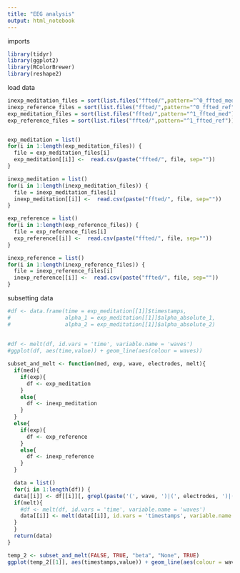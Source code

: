 ```yaml
---
title: "EEG analysis"
output: html_notebook
---
```


imports
```r
library(tidyr)
library(ggplot2)
library(RColorBrewer)
library(reshape2)
```

load data
```r
inexp_meditation_files = sort(list.files("ffted/",pattern="^0_ffted_med"))
inexp_reference_files = sort(list.files("ffted/",pattern="^0_ffted_ref"))
exp_meditation_files = sort(list.files("ffted/",pattern="^1_ffted_med"))
exp_reference_files = sort(list.files("ffted/",pattern="^1_ffted_ref"))


exp_meditation = list()
for(i in 1:length(exp_meditation_files)) {
  file = exp_meditation_files[i]
  exp_meditation[[i]] <-  read.csv(paste("ffted/", file, sep=""))
}

inexp_meditation = list()
for(i in 1:length(inexp_meditation_files)) {
  file = inexp_meditation_files[i]
  inexp_meditation[[i]] <-  read.csv(paste("ffted/", file, sep=""))
}

exp_reference = list()
for(i in 1:length(exp_reference_files)) {
  file = exp_reference_files[i]
  exp_reference[[i]] <-  read.csv(paste("ffted/", file, sep=""))
}

inexp_reference = list()
for(i in 1:length(inexp_reference_files)) {
  file = inexp_reference_files[i]
  inexp_reference[[i]] <-  read.csv(paste("ffted/", file, sep=""))
}
```


subsetting data
```r
#df <- data.frame(time = exp_meditation[[1]]$timestamps,
#                 alpha_1 = exp_meditation[[1]]$alpha_absolute_1,
#                 alpha_2 = exp_meditation[[1]]$alpha_absolute_2)
                 
                
#df <- melt(df, id.vars = 'time', variable.name = 'waves')
#ggplot(df, aes(time,value)) + geom_line(aes(colour = waves))

subset_and_melt <- function(med, exp, wave, electrodes, melt){
  if(med){
    if(exp){
      df <- exp_meditation
    }
    else{
      df <- inexp_meditation
    }
  }
  else{
    if(exp){
      df <- exp_reference
    }
    else{
      df <- inexp_reference
    }
  }

  data = list()
  for(i in 1:length(df)) {
  data[[i]] <- df[[i]][, grepl(paste('(', wave, ')|(', electrodes, ')|(timestamp)', sep = ""), names(df[[i]]))]
  if(melt){
    #df <- melt(df, id.vars = 'time', variable.name = 'waves')
    data[[i]] <- melt(data[[i]], id.vars = 'timestamps', variable.name = 'waves')
  }
  }
  return(data)
}
```


```r
temp_2 <- subset_and_melt(FALSE, TRUE, "beta", "None", TRUE)
ggplot(temp_2[[1]], aes(timestamps,value)) + geom_line(aes(colour = waves))
```

